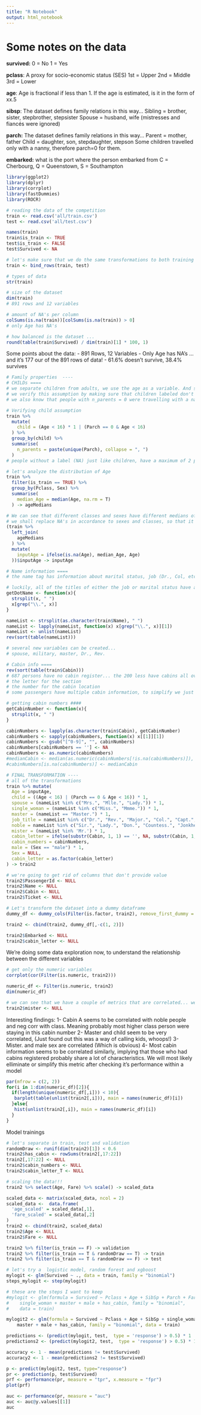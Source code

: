 ```yaml
---
title: "R Notebook"
output: html_notebook
---
```


# Some notes on the data
**survived:**
0 = No
1 = Yes

**pclass**: A proxy for socio-economic status (SES)
1st = Upper
2nd = Middle
3rd = Lower

**age**: Age is fractional if less than 1. If the age is estimated, is it in the form of xx.5

**sibsp**: The dataset defines family relations in this way...
Sibling = brother, sister, stepbrother, stepsister
Spouse = husband, wife (mistresses and fiancés were ignored)

**parch:** The dataset defines family relations in this way...
Parent = mother, father
Child = daughter, son, stepdaughter, stepson
Some children travelled only with a nanny, therefore parch=0 for them.

**embarked:** what is the port where the person embarked from
C = Cherbourg, Q = Queenstown, S = Southampton

```r
library(ggplot2)
library(dplyr)
library(corrplot)
library(fastDummies)
library(ROCR)
```

```r
# reading the data of the competition
train <- read.csv('all/train.csv')
test <- read.csv('all/test.csv')

names(train)
train$is_train <- TRUE
test$is_train <- FALSE
test$Survived <- NA

# let's make sure that we do the same transformations to both training and test ...
train <- bind_rows(train, test)
```

```r
# types of data
str(train)

# size of the dataset
dim(train)
# 891 rows and 12 variables

# amount of NA's per column
colSums(is.na(train))[colSums(is.na(train)) > 0]
# only Age has NA's

# how balanced is the dataset ...
round(table(train$Survived) / dim(train)[1] * 100, 1)
```

Some points about the data:
- 891 Rows, 12 Variables
- Only Age has NA's ... and it's 177 our of the 891 rows of data!
- 61.6% doesn't survive, 38.4% survives

```r

# Family properties  ----
# CHILDs ====
# we separate children from adults, we use the age as a variable. And stablish that <16 is a child.
# we verify this assumption by making sure that children labeled don't have more than 3 parents...
# we also know that people with n_parents = 0 were travelling with a nanny; therefore being children. So we also use that rule

# Verifying child assumption
train %>%
  mutate(
    child = (Age < 16) * 1 | (Parch == 0 & Age < 16)
  ) %>%
  group_by(child) %>%
  summarise(
    n_parents = paste(unique(Parch), collapse = ", ")
  )
# people without a label (NA) just like children, have a maximum of 2 parents... could these people have possibly been children?

# let's analyze the distribution of Age
train %>%
  filter(is_train == TRUE) %>%
  group_by(Pclass, Sex) %>%
  summarise(
    median_Age = median(Age, na.rm = T)
  ) -> ageMedians

# We can see that different classes and sexes have different medians of ages...
# we shall replace NA's in accordance to sexes and classes, so that it reflects better the age distribution of their characteristics
(train %>%
  left_join(
    ageMedians
  ) %>%
  mutate(
    inputAge = ifelse(is.na(Age), median_Age, Age)
  ))$inputAge -> inputAge

# Name information ====
# the name tag has information about marital status, job (Dr., Col, etc.) and other features (Master?)

# luckily, all of the titles of either the job or marital status have a . at the end. We can easily extract them
getDotName <- function(x){
  strsplit(x, " ")
  x[grep("\\.", x)]
}

nameList <- strsplit(as.character(train$Name), " ")
nameList <- lapply(nameList, function(x) x[grep("\\.", x)][1])
nameList <- unlist(nameList)
rev(sort(table(nameList)))

# several new variables can be created...
# spouse, military, master, Dr., Rev.

# Cabin info ====
rev(sort(table(train$Cabin)))
# 687 persons have no cabin register... the 200 less have cabins all over the place. We will simplify and create two variables:
# the letter for the section
# the number for the cabin location
# some passengers have multiple cabin information, to simplify we just grab the first letter

# getting cabin numbers ####
getCabinNumber <- function(x){
  strsplit(x, " ")
}

cabinNumbers <- lapply(as.character(train$Cabin), getCabinNumber)
cabinNumbers <- sapply(cabinNumbers, function(x) x[[1]][1])
cabinNumbers <- gsub("[^0-9]", "", cabinNumbers)
cabinNumbers[cabinNumbers == ''] <- NA
cabinNumbers <- as.numeric(cabinNumbers)
#medianCabin <- median(as.numeric(cabinNumbers[!is.na(cabinNumbers)]), na.rm = T)
#cabinNumbers[is.na(cabinNumbers)] <- medianCabin

# FINAL TRANSFORMATION ----
# all of the transformations
train %>% mutate(
  Age = inputAge,
  child = ((Age < 16) | (Parch == 0 & Age < 16)) * 1,
  spouse = (nameList %in% c("Mrs.", "Mlle.", "Lady.")) * 1,
  single_woman = (nameList %in% c("Miss.", "Mmme.")) * 1,
  master = (nameList == "Master.") * 1,
  job_title = nameList %in% c("Dr.", "Rev.", "Major.", "Col.", "Capt.", "L.") * 1,
  noble = nameList %in% c("Sir.", "Lady.", "Don.", "Countess.", "Jonkheer") * 1,
  mister = (nameList %in% 'Mr.') * 1,
  cabin_letter = ifelse(substr(Cabin, 1, 1) == '', NA, substr(Cabin, 1, 1)),
  cabin_numbers = cabinNumbers,
  male = (Sex == "male") * 1,
  Sex = NULL,
  cabin_letter = as.factor(cabin_letter)
) -> train2

# we're going to get rid of columns that don't provide value
train2$PassengerId <- NULL
train2$Name <- NULL
train2$Cabin <- NULL
train2$Ticket <- NULL

# Let's transform the dataset into a dummy dataframe
dummy_df <- dummy_cols(Filter(is.factor, train2), remove_first_dummy = T)

train2 <- cbind(train2, dummy_df[,-c(1, 2)])

train2$Embarked <- NULL
train2$cabin_letter <- NULL
```

We're doing some data exploration now, to understand the relationship between the different variables

```r
# get only the numeric variables
corrplot(cor(Filter(is.numeric, train2)))

numeric_df <- Filter(is.numeric, train2)
dim(numeric_df)

# we can see that we have a couple of metrics that are correlated... we will get rid of them.
train2$mister <- NULL
```

Interesting findings:
1- Cabin A seems to be correlated with noble people and neg corr with class. Meaning probably most higher class person were staying in this cabin number
2- Master and child seem to be very correlated, (Just found out this was a way of calling kids, whoops!)
3- Mister. and male sex are correlated (Which is obvious)
4- Most cabin information seems to be correlated similarly, implying that those who had cabins registered probably share a lot of characteristics. We will most likely elliminate or simplify this metric after checking it's performance within a model

```r
par(mfrow = c(2, 2))
for(i in 1:dim(numeric_df)[2]){
  if(length(unique(numeric_df[,i])) < 10){
   barplot(table(unlist(train2[,i])), main = names(numeric_df)[i]) 
  }else{
   hist(unlist(train2[,i]), main = names(numeric_df)[i]) 
  }
}
```

Model trainings
```r
# let's separate in train, test and validation
randomDraw <- runif(dim(train2)[1]) < 0.6
train2$has_cabin <- rowSums(train2[,17:22])
train2[,17:22] <- NULL
train2$cabin_numbers <- NULL
train2$cabin_letter_T <- NULL

# scaling the data!!!
train2 %>% select(Age, Fare) %>% scale() -> scaled_data

scaled_data <- matrix(scaled_data, ncol = 2)
scaled_data <-  data.frame(
  'age_scaled' = scaled_data[,1],
  'fare_scaled' = scaled_data[,2]
)
train2 <- cbind(train2, scaled_data)
train2$Age <- NULL
train2$Fare <- NULL

train2 %>% filter(is_train == F) -> validation
train2 %>% filter(is_train == T & randomDraw == T) -> train
train2 %>% filter(is_train == T & randomDraw == F) -> test

# let's try a  logistic model, random forest and xgboost
mylogit <- glm(Survived ~ ., data = train, family = "binomial")
steps_mylogit <- step(mylogit)

# these are the steps I want to keep
#mylogit <- glm(formula = Survived ~ Pclass + Age + SibSp + Parch + Fare + 
#    single_woman + master + male + has_cabin, family = "binomial", 
#    data = train)

mylogit2 <- glm(formula = Survived ~ Pclass + Age + SibSp + single_woman + 
    master + male + has_cabin, family = "binomial", data = train)

predictions <- (predict(mylogit, test,  type = 'response') > 0.5) * 1
predictions2 <- (predict(mylogit2, test,  type = 'response') > 0.5) * 1

accuracy <- 1 - mean(predictions != test$Survived)
accuracy2 <- 1 - mean(predictions2 != test$Survived)
```

```r
p <- predict(mylogit2, test, type="response")
pr <- prediction(p, test$Survived)
prf <- performance(pr, measure = "tpr", x.measure = "fpr")
plot(prf)

auc <- performance(pr, measure = "auc")
auc <- auc@y.values[[1]]
auc
```

